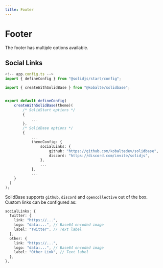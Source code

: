 ```yaml
---
title: Footer
---
```


# Footer

The footer has multiple options available.

## Social Links

```ts
<!-- app.config.ts -->
import { defineConfig } from "@solidjs/start/config";

import { createWithSolidBase } from "@kobalte/solidbase";


export default defineConfig(
	createWithSolidBase(theme)(
		/* SolidStart options */
		{
			...
		},
		/* SolidBase options */
		{
			...
			themeConfig: {
				socialLinks: {
					github: "https://github.com/kobaltedev/solidbase",
					discord: "https://discord.com/invite/solidjs",
				},
				...
			},
			...
    }
  )
);

```

SolidBase supports `github`, `discord` and `opencollective` out of the box.
Custom links can be configured as:

```ts
socialLinks: {
  twitter: {
    link: "https://...",
    logo: "data:...", // Base64 encoded image
    label: "Twitter", // Text label
  },
  other: {
    link: "https://...",
    logo: "data:...", // Base64 encoded image
    label: "Other Link", // Text label
  },
},
```
